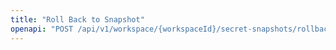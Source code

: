 ---
title: "Roll Back to Snapshot"
openapi: "POST /api/v1/workspace/{workspaceId}/secret-snapshots/rollback"
---
